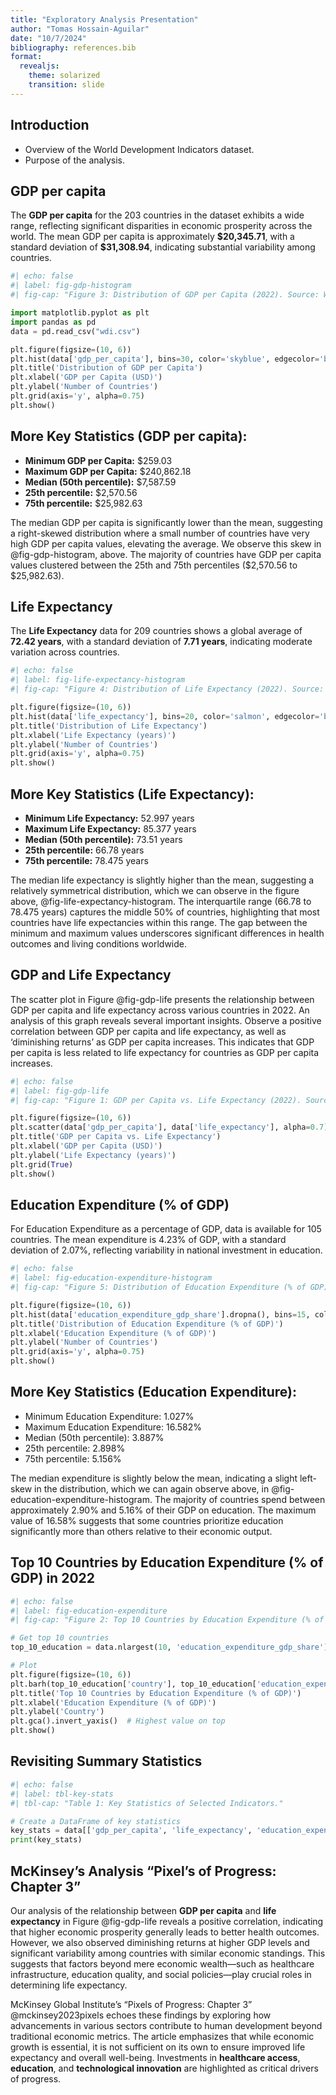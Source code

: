 ```yaml
---
title: "Exploratory Analysis Presentation"
author: "Tomas Hossain-Aguilar"
date: "10/7/2024"
bibliography: references.bib
format:
  revealjs:
    theme: solarized
    transition: slide
---
```


## Introduction

- Overview of the World Development Indicators dataset.
- Purpose of the analysis.

## GDP per capita

The **GDP per capita** for the 203 countries in the dataset exhibits a wide range, reflecting significant disparities in economic prosperity across the world. The mean GDP per capita is approximately **\$20,345.71**, with a standard deviation of **\$31,308.94**, indicating substantial variability among countries.

```python
#| echo: false
#| label: fig-gdp-histogram
#| fig-cap: "Figure 3: Distribution of GDP per Capita (2022). Source: World Development Indicators."

import matplotlib.pyplot as plt
import pandas as pd
data = pd.read_csv("wdi.csv")

plt.figure(figsize=(10, 6))
plt.hist(data['gdp_per_capita'], bins=30, color='skyblue', edgecolor='black')
plt.title('Distribution of GDP per Capita')
plt.xlabel('GDP per Capita (USD)')
plt.ylabel('Number of Countries')
plt.grid(axis='y', alpha=0.75)
plt.show()

```


## More Key Statistics (GDP per capita):

- **Minimum GDP per Capita:** \$259.03
- **Maximum GDP per Capita:** \$240,862.18
- **Median (50th percentile):** \$7,587.59
- **25th percentile:** \$2,570.56
- **75th percentile:** \$25,982.63

The median GDP per capita is significantly lower than the mean, suggesting a right-skewed distribution where a small number of countries have very high GDP per capita values, elevating the average. We observe this skew in @fig-gdp-histogram, above. The majority of countries have GDP per capita values clustered between the 25th and 75th percentiles (\$2,570.56 to \$25,982.63).

## Life Expectancy

The **Life Expectancy** data for 209 countries shows a global average of **72.42 years**, with a standard deviation of **7.71 years**, indicating moderate variation across countries.

```python
#| echo: false
#| label: fig-life-expectancy-histogram
#| fig-cap: "Figure 4: Distribution of Life Expectancy (2022). Source: World Development Indicators."

plt.figure(figsize=(10, 6))
plt.hist(data['life_expectancy'], bins=20, color='salmon', edgecolor='black')
plt.title('Distribution of Life Expectancy')
plt.xlabel('Life Expectancy (years)')
plt.ylabel('Number of Countries')
plt.grid(axis='y', alpha=0.75)
plt.show()

```

## More Key Statistics (Life Expectancy):

- **Minimum Life Expectancy:** 52.997 years
- **Maximum Life Expectancy:** 85.377 years
- **Median (50th percentile):** 73.51 years
- **25th percentile:** 66.78 years
- **75th percentile:** 78.475 years

The median life expectancy is slightly higher than the mean, suggesting a relatively symmetrical distribution, which we can observe in the figure above, @fig-life-expectancy-histogram. The interquartile range (66.78 to 78.475 years) captures the middle 50% of countries, highlighting that most countries have life expectancies within this range. The gap between the minimum and maximum values underscores significant differences in health outcomes and living conditions worldwide.

## GDP and Life Expectancy

The scatter plot in Figure @fig-gdp-life presents the relationship between GDP per capita and life expectancy across various countries in 2022. An analysis of this graph reveals several important insights. Observe a positive correlation between GDP per capita and life expectancy, as well as 'diminishing returns' as GDP per capita increases. This indicates that GDP per capita is less related to life expectancy for countries as GDP per capita increases.

```python
#| echo: false
#| label: fig-gdp-life
#| fig-cap: "Figure 1: GDP per Capita vs. Life Expectancy (2022). Source: World Development Indicators."

plt.figure(figsize=(10, 6))
plt.scatter(data['gdp_per_capita'], data['life_expectancy'], alpha=0.7)
plt.title('GDP per Capita vs. Life Expectancy')
plt.xlabel('GDP per Capita (USD)')
plt.ylabel('Life Expectancy (years)')
plt.grid(True)
plt.show()
```


## Education Expenditure (% of GDP)

For Education Expenditure as a percentage of GDP, data is available for 105 countries. The mean expenditure is 4.23% of GDP, with a standard deviation of 2.07%, reflecting variability in national investment in education.

```python
#| echo: false
#| label: fig-education-expenditure-histogram
#| fig-cap: "Figure 5: Distribution of Education Expenditure (% of GDP) (2022). Source: World Development Indicators."

plt.figure(figsize=(10, 6))
plt.hist(data['education_expenditure_gdp_share'].dropna(), bins=15, color='lightgreen', edgecolor='black')
plt.title('Distribution of Education Expenditure (% of GDP)')
plt.xlabel('Education Expenditure (% of GDP)')
plt.ylabel('Number of Countries')
plt.grid(axis='y', alpha=0.75)
plt.show()
```

## More Key Statistics (Education Expenditure):

- Minimum Education Expenditure: 1.027%
- Maximum Education Expenditure: 16.582%
- Median (50th percentile): 3.887%
- 25th percentile: 2.898%
- 75th percentile: 5.156%

The median expenditure is slightly below the mean, indicating a slight left-skew in the distribution, which we can again observe above, in @fig-education-expenditure-histogram. The majority of countries spend between approximately 2.90% and 5.16% of their GDP on education. The maximum value of 16.58% suggests that some countries prioritize education significantly more than others relative to their economic output.

## Top 10 Countries by Education Expenditure (% of GDP) in 2022

```python
#| echo: false
#| label: fig-education-expenditure
#| fig-cap: "Figure 2: Top 10 Countries by Education Expenditure (% of GDP) (2022). Source: World Development Indicators."

# Get top 10 countries
top_10_education = data.nlargest(10, 'education_expenditure_gdp_share')

# Plot
plt.figure(figsize=(10, 6))
plt.barh(top_10_education['country'], top_10_education['education_expenditure_gdp_share'], color='skyblue')
plt.title('Top 10 Countries by Education Expenditure (% of GDP)')
plt.xlabel('Education Expenditure (% of GDP)')
plt.ylabel('Country')
plt.gca().invert_yaxis()  # Highest value on top
plt.show()


```

## Revisiting Summary Statistics
```python
#| echo: false
#| label: tbl-key-stats
#| tbl-cap: "Table 1: Key Statistics of Selected Indicators."

# Create a DataFrame of key statistics
key_stats = data[['gdp_per_capita', 'life_expectancy', 'education_expenditure_gdp_share']].describe().round(2)
print(key_stats)
```

## McKinsey's Analysis "Pixel's of Progress: Chapter 3"

Our analysis of the relationship between **GDP per capita** and **life expectancy** in Figure @fig-gdp-life reveals a positive correlation, indicating that higher economic prosperity generally leads to better health outcomes. However, we also observed diminishing returns at higher GDP levels and significant variability among countries with similar economic standings. This suggests that factors beyond mere economic wealth—such as healthcare infrastructure, education quality, and social policies—play crucial roles in determining life expectancy.

McKinsey Global Institute's "Pixels of Progress: Chapter 3" @mckinsey2023pixels echoes these findings by exploring how advancements in various sectors contribute to human development beyond traditional economic metrics. The article emphasizes that while economic growth is essential, it is not sufficient on its own to ensure improved life expectancy and overall well-being. Investments in **healthcare access**, **education**, and **technological innovation** are highlighted as critical drivers of progress.